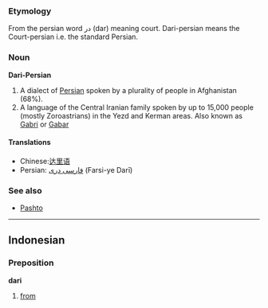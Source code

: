 ===Etymology===
From the persian word در (dar) meaning court. Dari-persian means the Court-persian i.e. the standard Persian.

===Noun===
'''Dari-Persian'''
#A dialect of [[Persian]] spoken by a plurality of people in Afghanistan (68%). 
#A language of the Central Iranian family spoken by up to 15,000 people (mostly Zoroastrians) in the Yezd and Kerman areas.  Also known as [[Gabri]] or [[Gabar]]

====Translations====
*Chinese:[[达里语]]
*Persian: [[فارسی دری]] (Farsi-ye Darī)

===See also===
*[[Pashto]]

----

==Indonesian==
===Preposition===
'''dari'''

# [[from]]